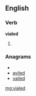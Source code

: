==English==

===Verb===
'''vialed'''

# {{past of|[[vial]]}}

===Anagrams===
* {{alphagram|adeilv}}
* [[aviled#English|aviled]]
* [[vailed#English|vailed]]

[[mg:vialed]]